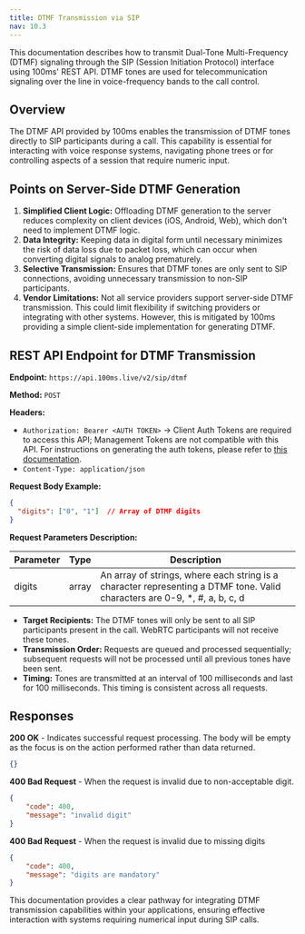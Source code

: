 ```yaml
---
title: DTMF Transmission via SIP
nav: 10.3
---
```


This documentation describes how to transmit Dual-Tone Multi-Frequency (DTMF) signaling through the SIP (Session Initiation Protocol) interface using 100ms' REST API. DTMF tones are used for telecommunication signaling over the line in voice-frequency bands to the call control.

## Overview

The DTMF API provided by 100ms enables the transmission of DTMF tones directly to SIP participants during a call. This capability is essential for interacting with voice response systems, navigating phone trees or for controlling aspects of a session that require numeric input.

## Points on Server-Side DTMF Generation

1. **Simplified Client Logic:** Offloading DTMF generation to the server reduces complexity on client devices (iOS, Android, Web), which don't need to implement DTMF logic.
2. **Data Integrity:** Keeping data in digital form until necessary minimizes the risk of data loss due to packet loss, which can occur when converting digital signals to analog prematurely.
3. **Selective Transmission:** Ensures that DTMF tones are only sent to SIP connections, avoiding unnecessary transmission to non-SIP participants.
4. **Vendor Limitations:** Not all service providers support server-side DTMF transmission. This could limit flexibility if switching providers or integrating with other systems. However, this is mitigated by 100ms providing a simple client-side implementation for generating DTMF.

## REST API Endpoint for DTMF Transmission

**Endpoint:** `https://api.100ms.live/v2/sip/dtmf`

**Method:** `POST`

**Headers:**

- `Authorization: Bearer <AUTH TOKEN>` -> Client Auth Tokens are required to access this API; Management Tokens are not compatible with this API. For instructions on generating the auth tokens, please refer to [this documentation](/get-started/v2/get-started/security-and-tokens#auth-token-for-client-sdks).
- `Content-Type: application/json`

**Request Body Example:**

```json
{
  "digits": ["0", "1"]  // Array of DTMF digits
}
```

**Request Parameters Description:**

| Parameter | Type  | Description                                                                                                                 |
|-----------|-------|-----------------------------------------------------------------------------------------------------------------------------|
| digits    | array | An array of strings, where each string is a character representing a DTMF tone. Valid characters are 0-9, *, #, a, b, c, d |

- **Target Recipients:** The DTMF tones will only be sent to all SIP participants present in the call. WebRTC participants will not receive these tones.
- **Transmission Order:** Requests are queued and processed sequentially; subsequent requests will not be processed until all previous tones have been sent.
- **Timing:** Tones are transmitted at an interval of 100 milliseconds and last for 100 milliseconds. This timing is consistent across all requests.

## Responses

**200 OK** - Indicates successful request processing. The body will be empty as the focus is on the action performed rather than data returned.

```json
{}

```

**400 Bad Request** - When the request is invalid due to non-acceptable digit.

```json
{
    "code": 400,
    "message": "invalid digit"
}

```

**400 Bad Request** - When the request is invalid due to missing digits

```json
{
    "code": 400,
    "message": "digits are mandatory"
}
```

This documentation provides a clear pathway for integrating DTMF transmission capabilities within your applications, ensuring effective interaction with systems requiring numerical input during SIP calls.